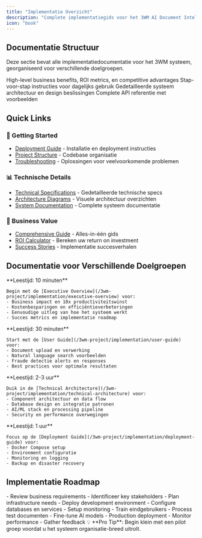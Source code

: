 ```yaml
---
title: "Implementatie Overzicht"
description: "Complete implementatiegids voor het 3WM AI Document Intelligence systeem"
icon: "book"
---
```


## Documentatie Structuur

Deze sectie bevat alle implementatiedocumentatie voor het 3WM systeem, georganiseerd voor verschillende doelgroepen.

<CardGroup cols={2}>
  <Card title="Voor Executives" icon="briefcase" href="/3wm-project/implementation/executive-overview">
    High-level business benefits, ROI metrics, en competitive advantages
  </Card>
  
  <Card title="Voor Gebruikers" icon="users" href="/3wm-project/implementation/user-guide">
    Stap-voor-stap instructies voor dagelijks gebruik
  </Card>
  
  <Card title="Technische Architectuur" icon="building" href="/3wm-project/implementation/technical-architecture">
    Gedetailleerde systeem architectuur en design beslissingen
  </Card>
  
  <Card title="API Documentatie" icon="code" href="/3wm-project/implementation/api-documentation">
    Complete API referentie met voorbeelden
  </Card>
</CardGroup>

## Quick Links

### 🚀 Getting Started
- [Deployment Guide](/3wm-project/implementation/deployment-guide) - Installatie en deployment instructies
- [Project Structure](/3wm-project/implementation/project-structure) - Codebase organisatie
- [Troubleshooting](/3wm-project/implementation/troubleshooting) - Oplossingen voor veelvoorkomende problemen

### 📊 Technische Details
- [Technical Specifications](/3wm-project/implementation/technical-specifications) - Gedetailleerde technische specs
- [Architecture Diagrams](/3wm-project/implementation/architecture-diagrams) - Visuele architectuur overzichten
- [System Documentation](/3wm-project/implementation/system-documentation) - Complete systeem documentatie

### 🎯 Business Value
- [Comprehensive Guide](/3wm-project/implementation/comprehensive-guide) - Alles-in-één gids
- [ROI Calculator](/3wm-project/implementation/roi-calculator) - Bereken uw return on investment
- [Success Stories](/3wm-project/implementation/success-stories) - Implementatie succesverhalen

## Documentatie voor Verschillende Doelgroepen

<Tabs>
  <Tab title="👔 Executives">
    **Leestijd: 10 minuten**
    
    Begin met de [Executive Overview](/3wm-project/implementation/executive-overview) voor:
    - Business impact en 10x productiviteitswinst
    - Kostenbesparingen en efficiëntieverbeteringen
    - Eenvoudige uitleg van hoe het systeem werkt
    - Succes metrics en implementatie roadmap
  </Tab>
  
  <Tab title="👥 Eindgebruikers">
    **Leestijd: 30 minuten**
    
    Start met de [User Guide](/3wm-project/implementation/user-guide) voor:
    - Document upload en verwerking
    - Natural language search voorbeelden
    - Fraude detectie alerts en responses
    - Best practices voor optimale resultaten
  </Tab>
  
  <Tab title="💻 Developers">
    **Leestijd: 2-3 uur**
    
    Duik in de [Technical Architecture](/3wm-project/implementation/technical-architecture) voor:
    - Component architectuur en data flow
    - Database design en integratie patronen
    - AI/ML stack en processing pipeline
    - Security en performance overwegingen
  </Tab>
  
  <Tab title="🔧 DevOps">
    **Leestijd: 1 uur**
    
    Focus op de [Deployment Guide](/3wm-project/implementation/deployment-guide) voor:
    - Docker Compose setup
    - Environment configuratie
    - Monitoring en logging
    - Backup en disaster recovery
  </Tab>
</Tabs>

## Implementatie Roadmap

<Steps>
  <Step title="Week 1: Planning">
    - Review business requirements
    - Identificeer key stakeholders
    - Plan infrastructure needs
  </Step>
  
  <Step title="Week 2-3: Setup">
    - Deploy development environment
    - Configure databases en services
    - Setup monitoring
  </Step>
  
  <Step title="Week 4-5: Training">
    - Train eindgebruikers
    - Process test documenten
    - Fine-tune AI models
  </Step>
  
  <Step title="Week 6: Go-Live">
    - Production deployment
    - Monitor performance
    - Gather feedback
  </Step>
</Steps>

<Info>
💡 **Pro Tip**: Begin klein met een pilot groep voordat u het systeem organisatie-breed uitrolt.
</Info> 